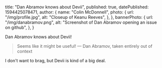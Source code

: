   title: "Dan Abramov knows about Devii",
  published: true,
  datePublished: 1594425078471,
  author: {
    name: "Colin McDonnell",
    photo: {
      url: "/img/profile.jpg",
      alt: "Closeup of Keanu Reeves",
    },
  },
  bannerPhoto: {
    url: "/img/danabramov.png",
    alt: "Screenshot of Dan Abramov opening an issue on github",
  },
}

Dan Abramov knows about Devii!

> Seems like it might be useful!
> — Dan Abramov, taken entirely out of context

I don't want to brag, but Devii is kind of a big deal.
